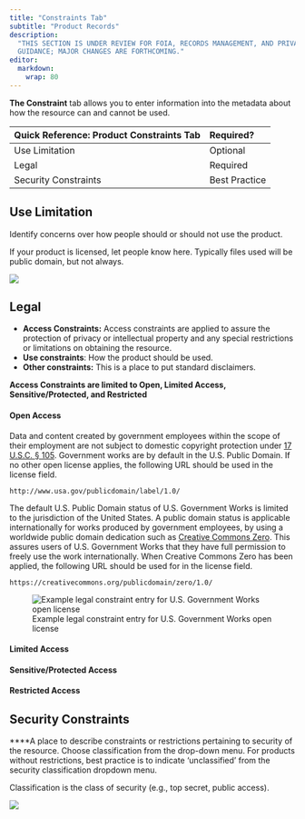 ```yaml
---
title: "Constraints Tab"
subtitle: "Product Records"
description: 
  "THIS SECTION IS UNDER REVIEW FOR FOIA, RECORDS MANAGEMENT, AND PRIVACY POLICY
  GUIDANCE; MAJOR CHANGES ARE FORTHCOMING."
editor: 
  markdown: 
    wrap: 80
---
```


**The Constraint** tab allows you to enter information into the metadata about
how the resource can and cannot be used.

| Quick Reference: Product Constraints Tab | Required?     |
|:-----------------------------------------|:--------------|
| Use Limitation                           | Optional      |
| Legal                                    | Required      |
| Security Constraints                     | Best Practice |

## Use Limitation

Identify concerns over how people should or should not use the product.

::: {.callout-note}
If your product is licensed, let people know here.
Typically files used will be public domain, but not always. 
:::

![](../../assets/use_limitation.png)

## Legal

-   **Access Constraints:** Access constraints are applied to assure the
    protection of privacy or intellectual property and any special restrictions
    or limitations on obtaining the resource.
-   **Use constraints**: How the product should be used.
-   **Other constraints:** This is a place to put standard disclaimers.

**Access Constraints are limited to Open, Limited Access, Sensitive/Protected,
and Restricted**

#### Open Access

Data and content created by government employees within the scope of their
employment are not subject to domestic copyright protection under [17 U.S.C. §
105](http://www.copyright.gov/title17/92chap1.html#105). Government works are by
default in the U.S. Public Domain. If no other open license applies, the
following URL should be used in the license field.

``` text
http://www.usa.gov/publicdomain/label/1.0/
```

The default U.S. Public Domain status of U.S. Government Works is limited to the
jurisdiction of the United States. A public domain status is applicable
internationally for works produced by government employees, by using a worldwide
public domain dedication such as [Creative Commons
Zero](https://creativecommons.org/publicdomain/zero/1.0/). This assures users of
U.S. Government Works that they have full permission to freely use the work
internationally. When Creative Commons Zero has been applied, the following URL
should be used for in the license field.

``` text
https://creativecommons.org/publicdomain/zero/1.0/
```

![Example legal constraint entry for U.S. Government Works open license](../../assets/example_legal_contraint_entry.png)

#### Limited Access

#### Sensitive/Protected Access

#### Restricted Access

## Security Constraints

\*\*\*\*A place to describe constraints or restrictions pertaining to security
of the resource. Choose classification from the drop-down menu. For products
without restrictions, best practice is to indicate 'unclassified' from the
security classification dropdown menu.

::: {.callout-note}
Classification is the class of security (e.g., top secret, public access). 
:::

![](../../assets/example_security.png)
